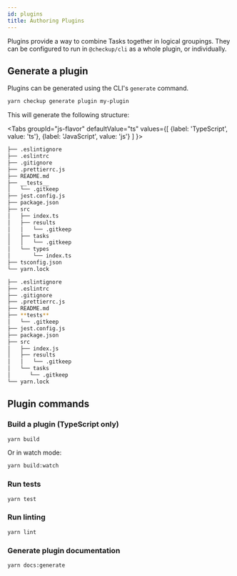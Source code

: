 ```yaml
---
id: plugins
title: Authoring Plugins
---
```



Plugins provide a way to combine Tasks together in logical groupings. They can be configured to run in `@checkup/cli` as a whole plugin, or individually.

## Generate a plugin

Plugins can be generated using the CLI's `generate` command.

```bash
yarn checkup generate plugin my-plugin
```

This will generate the following structure:

<Tabs
  groupId="js-flavor"
  defaultValue="ts"
  values={[
    {label: 'TypeScript', value: 'ts'},
    {label: 'JavaScript', value: 'js'}
  ]
}>
  <TabItem value="ts">

```bash
├── .eslintignore
├── .eslintrc
├── .gitignore
├── .prettierrc.js
├── README.md
├── __tests__
│   └── .gitkeep
├── jest.config.js
├── package.json
├── src
│   ├── index.ts
│   ├── results
│   │   └── .gitkeep
│   ├── tasks
│   │   └── .gitkeep
│   └── types
│       └── index.ts
├── tsconfig.json
└── yarn.lock
```

</TabItem>
  <TabItem value="js">

```bash
├── .eslintignore
├── .eslintrc
├── .gitignore
├── .prettierrc.js
├── README.md
├── **tests**
│   └── .gitkeep
├── jest.config.js
├── package.json
├── src
│   ├── index.js
│   ├── results
│   │   └── .gitkeep
│   └── tasks
│      └── .gitkeep
└── yarn.lock
```

  </TabItem>
</Tabs>

## Plugin commands

### Build a plugin (TypeScript only)

```bash
yarn build
```

Or in watch mode:

```bash
yarn build:watch
```

### Run tests

```bash
yarn test
```

### Run linting

```bash
yarn lint
```

### Generate plugin documentation

```bash
yarn docs:generate
```

